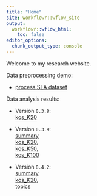 ```yaml
---
title: "Home"
site: workflowr::wflow_site
output:
  workflowr::wflow_html:
    toc: false
editor_options:
  chunk_output_type: console
---
```


Welcome to my research website.

Data preprocessing demo:\

* [process SLA dataset](https://zihao12.github.io/ebpmf_data_analysis/data_preprocessing_sla)\

Data analysis results:\

 * Version `0.3.8`: \
 [kos_K20](https://zihao12.github.io/ebpmf_data_analysis/kos_K20_ebpmf.alpha_v0.3.8.html)\
 
 * Version `0.3.9`:  \
 [summary](https://zihao12.github.io/ebpmf_data_analysis/ebpmf.alpha_v0.3.9_summary)\
 [kos_K20](https://zihao12.github.io/ebpmf_data_analysis/kos_K20_ebpmf.alpha_v0.3.9.html), \
 [kos_K50](https://zihao12.github.io/ebpmf_data_analysis/kos_K50_ebpmf.alpha_v0.3.9.html),\
 [kos_K100](https://zihao12.github.io/ebpmf_data_analysis/kos_K100_ebpmf.alpha_v0.3.9.html)
 
  * Version `0.4.2`:  \
 [summary](https://zihao12.github.io/ebpmf_data_analysis/ebpmf.alpha_v0.4.2_summary)\
 [kos_K20](https://zihao12.github.io/ebpmf_data_analysis/kos_K20_ebpmf.alpha_v0.4.2.html), \
 [topics](https://zihao12.github.io/ebpmf_data_analysis/ebpmf.alpha_v0.4.2_show_topics.html)
 
